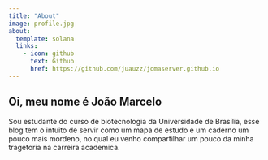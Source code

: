 ```yaml
---
title: "About"
image: profile.jpg
about:
  template: solana
  links:
    - icon: github
      text: Github
      href: https://github.com/juauzz/jomaserver.github.io
---
```


## Oi, meu nome é João Marcelo

Sou estudante do curso de biotecnologia da Universidade de Brasília, esse blog tem o intuito de servir como um mapa de estudo e um caderno um pouco mais mordeno, no qual eu venho compartilhar um pouco da minha tragetoria na carreira academica.
